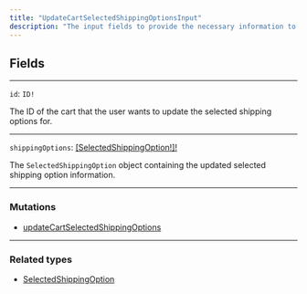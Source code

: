 ```yaml
---
title: "UpdateCartSelectedShippingOptionsInput"
description: "The input fields to provide the necessary information to update a shipping method associated with a specific store"
---
```


## Fields

---

`id`: `ID!`

The ID of the cart that the user wants to update the selected shipping options for.

---

`shippingOptions`: [\[SelectedShippingOption!\]!](https://rye-docs.readme.io/reference/selectedshippingoption)

The `SelectedShippingOption` object containing the updated selected shipping option information.

---

### Mutations

* [updateCartSelectedShippingOptions](/reference/updatecartselectedshippingoptions)

---

### Related types

* [SelectedShippingOption](https://rye-docs.readme.io/reference/selectedshippingoption)